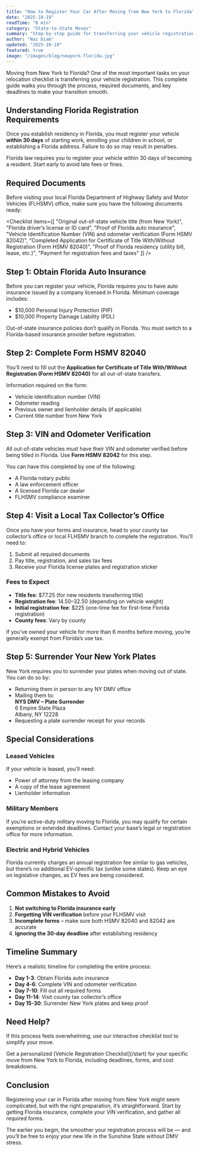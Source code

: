 ```yaml
---
title: "How to Register Your Car After Moving from New York to Florida"
date: "2025-10-19"
readTime: "8 min"
category: "State-to-State Moves"
summary: "Step-by-step guide for transferring your vehicle registration from New York to Florida, including required forms, fees, inspections, and important deadlines."
author: "Naz Diam"
updated: "2025-10-19"
featured: true
image: "/images/blog/newyork-florida.jpg"
---
```


Moving from New York to Florida? One of the most important tasks on your relocation checklist is transferring your vehicle registration. This complete guide walks you through the process, required documents, and key deadlines to make your transition smooth.

## Understanding Florida Registration Requirements

Once you establish residency in Florida, you must register your vehicle **within 30 days** of starting work, enrolling your children in school, or establishing a Florida address. Failure to do so may result in penalties.

<Callout type="warning">
Florida law requires you to register your vehicle within 30 days of becoming a resident. Start early to avoid late fees or fines.
</Callout>

## Required Documents

Before visiting your local Florida Department of Highway Safety and Motor Vehicles (FLHSMV) office, make sure you have the following documents ready:

<Checklist items={[
  "Original out-of-state vehicle title (from New York)",
  "Florida driver’s license or ID card",
  "Proof of Florida auto insurance",
  "Vehicle Identification Number (VIN) and odometer verification (Form HSMV 82042)",
  "Completed Application for Certificate of Title With/Without Registration (Form HSMV 82040)",
  "Proof of Florida residency (utility bill, lease, etc.)",
  "Payment for registration fees and taxes"
]} />

## Step 1: Obtain Florida Auto Insurance

Before you can register your vehicle, Florida requires you to have auto insurance issued by a company licensed in Florida. Minimum coverage includes:

- $10,000 Personal Injury Protection (PIP)
- $10,000 Property Damage Liability (PDL)

<Callout type="info">
Out-of-state insurance policies don’t qualify in Florida. You must switch to a Florida-based insurance provider before registration.
</Callout>

## Step 2: Complete Form HSMV 82040

You’ll need to fill out the **Application for Certificate of Title With/Without Registration (Form HSMV 82040)** for all out-of-state transfers.

<DownloadButton href="/forms/FL-HSMV82040.pdf" label="Download Form HSMV 82040" />

Information required on the form:

- Vehicle identification number (VIN)
- Odometer reading
- Previous owner and lienholder details (if applicable)
- Current title number from New York

## Step 3: VIN and Odometer Verification

All out-of-state vehicles must have their VIN and odometer verified before being titled in Florida. Use **Form HSMV 82042** for this step.

<DownloadButton href="/forms/FL-HSMV82042.pdf" label="Download Form HSMV 82042" />

You can have this completed by one of the following:

- A Florida notary public  
- A law enforcement officer  
- A licensed Florida car dealer  
- FLHSMV compliance examiner  

## Step 4: Visit a Local Tax Collector’s Office

Once you have your forms and insurance, head to your county tax collector’s office or local FLHSMV branch to complete the registration. You’ll need to:

1. Submit all required documents  
2. Pay title, registration, and sales tax fees  
3. Receive your Florida license plates and registration sticker  

### Fees to Expect

- **Title fee**: $77.25 (for new residents transferring title)  
- **Registration fee**: $14.50–$32.50 (depending on vehicle weight)  
- **Initial registration fee**: $225 (one-time fee for first-time Florida registration)  
- **County fees**: Vary by county  

<Callout type="success">
If you’ve owned your vehicle for more than 6 months before moving, you’re generally exempt from Florida’s use tax.
</Callout>

## Step 5: Surrender Your New York Plates

New York requires you to surrender your plates when moving out of state. You can do so by:

- Returning them in person to any NY DMV office  
- Mailing them to:  
  **NYS DMV – Plate Surrender**  
  6 Empire State Plaza  
  Albany, NY 12228  
- Requesting a plate surrender receipt for your records

## Special Considerations

### Leased Vehicles

If your vehicle is leased, you’ll need:

- Power of attorney from the leasing company  
- A copy of the lease agreement  
- Lienholder information  

### Military Members

If you’re active-duty military moving to Florida, you may qualify for certain exemptions or extended deadlines. Contact your base’s legal or registration office for more information.

### Electric and Hybrid Vehicles

Florida currently charges an annual registration fee similar to gas vehicles, but there’s no additional EV-specific tax (unlike some states). Keep an eye on legislative changes, as EV fees are being considered.

## Common Mistakes to Avoid

1. **Not switching to Florida insurance early**  
2. **Forgetting VIN verification** before your FLHSMV visit  
3. **Incomplete forms** – make sure both HSMV 82040 and 82042 are accurate  
4. **Ignoring the 30-day deadline** after establishing residency  

## Timeline Summary

Here’s a realistic timeline for completing the entire process:

- **Day 1-3**: Obtain Florida auto insurance  
- **Day 4-6**: Complete VIN and odometer verification  
- **Day 7-10**: Fill out all required forms  
- **Day 11-14**: Visit county tax collector’s office  
- **Day 15-30**: Surrender New York plates and keep proof  

## Need Help?

If this process feels overwhelming, use our interactive checklist tool to simplify your move.

<Callout type="info">
Get a personalized [Vehicle Registration Checklist](/start) for your specific move from New York to Florida, including deadlines, forms, and cost breakdowns.
</Callout>

## Conclusion

Registering your car in Florida after moving from New York might seem complicated, but with the right preparation, it’s straightforward. Start by getting Florida insurance, complete your VIN verification, and gather all required forms.  

The earlier you begin, the smoother your registration process will be — and you’ll be free to enjoy your new life in the Sunshine State without DMV stress.
